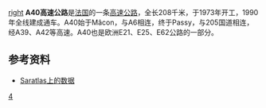[[文件:Autoroute_A40_FR.svg|right]]
'''A40高速公路'''是[[法国|法国]]的一条[[高速公路|高速公路]]，全长208千米，于1973年开工，1990年全线建成通车。A40始于Mâcon，与A6相连，终于Passy，与205国道相连，经A39、A42等高速。A40也是欧洲E21、E25、E62公路的一部分。

==参考资料==
*[http://saratlas.free.fr/index.php?page=autoroute&route=a40&lang=fr Saratlas上的数据]{{Wayback|url=http://saratlas.free.fr/index.php?page=autoroute&route=a40&lang=fr |date=20140714124857 }}{{fr}}

{{Autoroutes}}

[[Category:法国高速公路|4]]